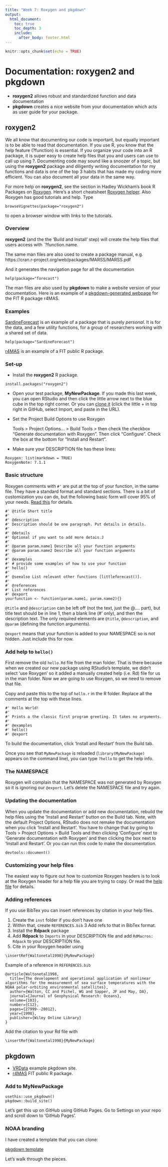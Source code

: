```yaml
---
title: "Week 7: Roxygen and pkgdown"
output:
  html_document:
    toc: true
    toc_depth: 3
    include:
      after_body: footer.html
---
```


```r
knitr::opts_chunk$set(echo = TRUE)
```

# Documentation: roxygen2 and pkgdown

* **roxygen2** allows robust and standardized function and data documentation
* **pkgdown** creates a nice website from your documentation which acts as user guide for your package.

## **roxygen2**

We all know that documenting our code is important, but equally important is to be able to read that documentation. If you use R, you know that the help feature (?function) is essential. If you organize your code into an R package, it is super easy to create help files that you and users can use to call up using ?. Documenting code may sound like a snoozer of a topic, but using the **roxygen2** package and diligently writing documentation for my functions and data is one of the top 3 habits that has made my coding more efficient. You can also document all your data in the same way.

For more help on **roxygen2**, see the section in Hadley Wickham's book R Packages on [Roxygen](https://r-pkgs.org/man.html#roxygen-comments). Here's a short cheatsheet [Roxygen helper](https://stuff.mit.edu/afs/athena/software/r/current/RStudio/resources/roxygen_help.html).  Also Roxygen has good tutorials and help. Type
```
browseVignettes(package="roxygen2")
```
to open a browser window with links to the tutorials.

### Overview

**roxygen2** (and the the 'Build and Install' step) will create the help files that users access with `?function.name.

The same man files are also used to create a package manual, e.g. 
https://cran.r-project.org/web/packages/MARSS/MARSS.pdf

And it generates the navigation page for all the documentation
```
help(package="forecast")
```

The man files are also used by **pkgdown** to make a website version of your documentation.
Here is an example of a [pkgdown-generated webpage](https://nmfs-fish-tools.github.io/r4MAS/) for the FIT R package r4MAS.

### Examples

[SardineForecast](https://eeholmes.github.io/SardineForecast/) is an example of a package that is purely *personal*. It is for the data, and a few utility functions, for a group of researchers working with a shared set of data.

```
help(package="SardineForecast")
```

[r4MAS](https://nmfs-fish-tools.github.io/r4MAS/) is an example of a FIT public R package.

### Set-up

* Install the **roxygen2** R package.

```
install.packages("roxygen2")
```

* Open your test package, **MyNewPackage**. If you made this last week, you can open RStudio and then click the little arrow next to the blue cube in the top right corner. Or you can [clone it](https://github.com/RWorkflow-Workshop-2021/MyNewPackage) (click the little + in top right in GitHub, select Import, and paste in the URL).

* Set the Project Build Options to use Roxygen

  Tools > Project Options... > Build Tools > then check the checkbox "Generate documentation with Roxygen". Then click "Configure". Check the box at the bottom for "Install and Restart".
  
* Make sure your DESCRIPTION file has these lines:
```
Roxygen: list(markdown = TRUE)
RoxygenNote: 7.1.1
```

### Basic structure

Roxygen comments with `#'` are put at the top of your function, in the same file. They have a standard format and standard sections. There is a bit of customization you can do, but the following basic form will cover 95% of your needs. [Read this](https://cran.r-project.org/web/packages/roxygen2/vignettes/rd-formatting.html#links) for details.

```
#' @title Short title
#'
#' @description 
#' Description should be one paragraph. Put details in details.
#'
#' @details
#' Optional if you want to add more detais.J
#'
#' @param param.name1 Describe all your function arguments
#' @param param.name2 Describe all your function arguments
#'
#' @examples
#' # provide some examples of how to use your function
#' hello()
#'
#' @seealso List relevant other functions [littleforecast()].
#' 
#` @references 
#' List references
#' @export
yourfunction <- function(param.name1, param.name2){}
```

`@title` and `@description` can be left off (not the text, just the @.... part), but title text should be in line 1, then a blank line (#' only), and then the description text. The only required elements are `@title`, `@description`, and `@param` (defining the function arguments).

`@export` means that your function is added to your NAMESPACE so is not hidden.  Just include this for now.


### Add help to `hello()`

First remove the old `hello.Rd` file from the man folder. That is there because when we created our new package using RStudio's template, we didn't select 'use Roxygen' so it added a manually created help (i.e. Rd) file for us in the man folder. Now we are going to use Roxygen, so we need to remove that file.

Copy and paste this to the top of `hello.r` in the R folder. Replace all the comments at the top with these lines.

```
#' Hello World!
#'
#' Prints a the classic first program greeting. It takes no arguments.
#'
#' @examples
#' hello()
#' @export
```

To build the documentation, click 'Install and Restart' from the Build tab.

Once you see that `MyNewPackage` is reloaded (`library(MyNewPackage)` appears on the command line), you can type `?hello` to get the help info.

### The NAMESPACE

Roxygen will complain that the NAMESPACE was not generated by Roxygen so it is ignoring our `@export`. Let's delete the NAMESPACE file and try again.

### Updating the documentation

When you update the documentation or add new documentation, rebuild the help files using the 'Install and Restart' button on the Build tab. Note, with the default Project Options, RStudio does not remake the documentation when you click 'Install and Restart'.  You have to change that by going to Tools > Project Options > Build Tools and then clicking 'Configure' next to 'Generate documentation with Roxygen' and then clicking the box next to 'Install and Restart'.  Or you can run this code to make the documentation.

```
devtools::document()
```


### Customizing your help files

The easiest way to figure out how to customize Roxygen headers is to look at the Roxygen header for a help file you are trying to copy. Or read the [help file](https://cran.r-project.org/web/packages/roxygen2/vignettes/rd-formatting.html#links) for details.

### Adding references

If you use BibTex you can insert references by citation in your help files.

1. Create the `inst` folder if you don't have one
2. Within that, create `REFERENCES.bib`
3  Add refs to that in BibTex format.
4. Install the **Rdpack** package
5. Add **Rdpack** to `Imports` in your DESCRIPTION file and add `RdMacros: Rdpack` to your DESCRIPTION file.
3. Cite in your Roxygen header using
```
\insertRef{Waltonetal1998}{MyNewPackage}
```


Example of a reference in `REFERENCES.bib`

```
@article{Waltonetal1998,
  title={The development and operational application of nonlinear algorithms for the measurement of sea surface temperatures with the NOAA polar-orbiting environmental satellites},
  author={Walton, CC and Pichel, WG and Sapper, JF and May, DA},
  journal={Journal of Geophysical Research: Oceans},
  volume={103},
  number={C12},
  pages={27999--28012},
  year={1998},
  publisher={Wiley Online Library}
}
```

Add the citation to your Rd file with

```
\insertRef{Waltonetal1998}{MyNewPackage}
```


## **pkgdown**

* [VRData](https://nwfsc-math-bio.github.io/VRData/) example pkgdown site.
* [r4MAS](https://nmfs-fish-tools.github.io/r4MAS/) FIT public R package.

### Add to MyNewPackage

```
usethis::use_pkgdown()
pkgdown::build_site()
```

Let's get this up on GitHub using GitHub Pages. Go to Settings on your repo and scroll down to 'GitHub Pages'.

### NOAA branding

I have created a template that you can clone:

[pkgdown template](https://github.com/RWorkflow-Workshop-2021/pkgdown-template)

Let's walk through the pieces.






